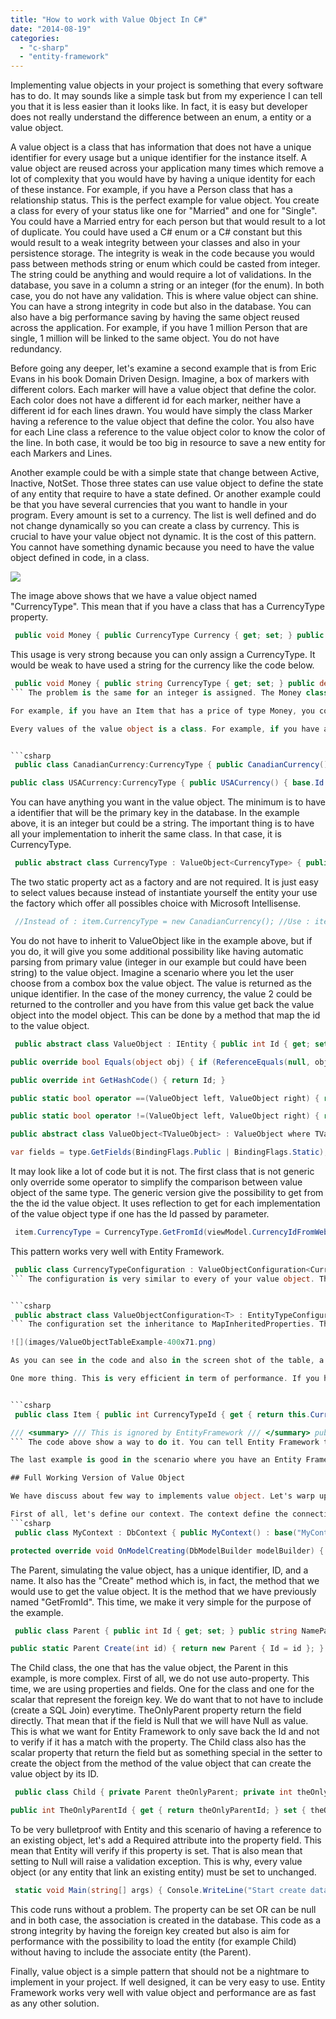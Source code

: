 ```yaml
---
title: "How to work with Value Object In C#"
date: "2014-08-19"
categories: 
  - "c-sharp"
  - "entity-framework"
---
```


Implementing value objects in your project is something that every software has to do. It may sounds like a simple task but from my experience I can tell you that it is less easier than it looks like. In fact, it is easy but developer does not really understand the difference between an enum, a entity or a value object.

A value object is a class that has information that does not have a unique identifier for every usage but a unique identifier for the instance itself. A value object are reused across your application many times which remove a lot of complexity that you would have by having a unique identity for each of these instance. For example, if you have a Person class that has a relationship status. This is the perfect example for value object. You create a class for every of your status like one for "Married" and one for "Single". You could have a Married entry for each person but that would result to a lot of duplicate. You could have used a C# enum or a C# constant but this would result to a weak integrity between your classes and also in your persistence storage. The integrity is weak in the code because you would pass between methods string or enum which could be casted from integer. The string could be anything and would require a lot of validations. In the database, you save in a column a string or an integer (for the enum). In both case, you do not have any validation. This is where value object can shine. You can have a strong integrity in code but also in the database. You can also have a big performance saving by having the same object reused across the application. For example, if you have 1 million Person that are single, 1 million will be linked to the same object. You do not have redundancy.

Before going any deeper, let's examine a second example that is from Eric Evans in his book Domain Driven Design. Imagine, a box of markers with different colors. Each marker will have a value object that define the color. Each color does not have a different id for each marker, neither have a different id for each lines drawn. You would have simply the class Marker having a reference to the value object that define the color. You also have for each Line class a reference to the value object color to know the color of the line. In both case, it would be too big in resource to save a new entity for each Markers and Lines.

Another example could be with a simple state that change between Active, Inactive, NotSet. Those three states can use value object to define the state of any entity that require to have a state defined. Or another example could be that you have several currencies that you want to handle in your program. Every amount is set to a currency. The list is well defined and do not change dynamically so you can create a class by currency. This is crucial to have your value object not dynamic. It is the cost of this pattern. You cannot have something dynamic because you need to have the value object defined in code, in a class.

![](images/CurrencyTypeValueObjectExample-400x249.png)

The image above shows that we have a value object named "CurrencyType". This mean that if you have a class that has a CurrencyType property.


```csharp
 public void Money { public CurrencyType Currency { get; set; } public decimal Amount { get; set; } } 
```

This usage is very strong because you can only assign a CurrencyType. It would be weak to have used a string for the currency like the code below. 
```csharp
 public void Money { public string CurrencyType { get; set; } public decimal Amount { get; set; } } 
``` The problem is the same for an integer is assigned. The Money class could have used an enum but at the time of saving everything, the table would have the decimal value for the amount and an integer for the currency type. The problem is now at the database level where the integer could been altered and when loaded back in the software would cause instability. However, the value object could not be unstabilized because of the database integrity. Since every value object are reflected by a table with entries, those entries are referenced by a foreign key to the one that use the value object.

For example, if you have an Item that has a price of type Money, you could set the CurrencyType to USD. In the database, the table Item would have a column price and a column currency type. The currency type would have a foreign key to the table currency type.

Every values of the value object is a class. For example, if you have a Canadian currency and an American currency you need two classes.


```csharp
 public class CanadianCurrency:CurrencyType { public CanadianCurrency() { base.Id = 1; base.Name = "$CDN"; base.Culture = new CultureInfo(&quot;fr-CA&quot;); } }

public class USACurrency:CurrencyType { public USACurrency() { base.Id = 2; base.Name = "$USD"; base.Culture = new CultureInfo(&quot;en-US&quot;); } } 
```

You can have anything you want in the value object. The minimum is to have a identifier that will be the primary key in the database. In the example above, it is an integer but could be a string. The important thing is to have all your implementation to inherit the same class. In that case, it is CurrencyType.


```csharp
 public abstract class CurrencyType : ValueObject<CurrencyType> { public static readonly CurrencyType Canada = new CanadianCurrency(); public static readonly CurrencyType UnitedStatesOfAmerica = new USACurrency(); } 
```

The two static property act as a factory and are not required. It is just easy to select values because instead of instantiate yourself the entity your use the factory which offer all possibles choice with Microsoft Intellisense.


```csharp
 //Instead of : item.CurrencyType = new CanadianCurrency(); //Use : item.CurrencyType = CurrencyType.Canada; 
```

You do not have to inherit to ValueObject like in the example above, but if you do, it will give you some additional possibility like having automatic parsing from primary value (integer in our example but could have been string) to the value object. Imagine a scenario where you let the user choose from a combox box the value object. The value is returned as the unique identifier. In the case of the money currency, the value 2 could be returned to the controller and you have from this value get back the value object into the model object. This can be done by a method that map the id to the value object.


```csharp
 public abstract class ValueObject : IEntity { public int Id { get; set; } public string Name { get; set; }

public override bool Equals(object obj) { if (ReferenceEquals(null, obj)) { return false; } if (ReferenceEquals(this, obj)) { return true; } if (obj.GetType() != this.GetType()) { return false; } return Equals((ValueObject) obj); } protected bool Equals(ValueObject other) { return Id == other.Id; }

public override int GetHashCode() { return Id; }

public static bool operator ==(ValueObject left, ValueObject right) { return Equals(left, right); }

public static bool operator !=(ValueObject left, ValueObject right) { return !Equals(left, right); } }

public abstract class ValueObject<TValueObject> : ValueObject where TValueObject : IEntity { public static TValueObject GetFromId(int value) { Type type = typeof(TValueObject);

var fields = type.GetFields(BindingFlags.Public | BindingFlags.Static); foreach (var field in fields) { var fieldValue = (TValueObject) field.GetValue(null); if (fieldValue.Id == value) { return fieldValue; } } throw new KeyNotFoundException(string.Concat(value, "cannot be found in any static fields.")); } } 
```

It may look like a lot of code but it is not. The first class that is not generic only override some operator to simplify the comparison between value object of the same type. The generic version give the possibility to get from the the id the value object. It uses reflection to get for each implementation of the value object type if one has the Id passed by parameter.


```csharp
 item.CurrencyType = CurrencyType.GetFromId(viewModel.CurrencyIdFromWebForm); 
```

This pattern works very well with Entity Framework. 
```csharp
 public class CurrencyTypeConfiguration : ValueObjectConfiguration<CurrencyType> { public CurrencyTypeConfiguration() { } } 
``` The configuration is very similar to every of your value object. The trick is all in the inherited class, ValueObjectConfiguration that take the type in its generic parameter.


```csharp
 public abstract class ValueObjectConfiguration<T> : EntityTypeConfiguration<T> where T : ValueObject { protected ValueObjectConfiguration() { Map(a => a.MapInheritedProperties()); HasKey(p => p.Id); ToTable(typeof(T).Name, Constants.SchemaNames.ValueObject); } } 
``` The configuration set the inheritance to MapInheritedProperties. This create a single table with all classes. This mean that all value of your value object are in a single table named by the name of the generic class name. In our example, the table created by Entity Framework is named CurrencyType and has two entries. One with ID 1 and one with ID 2.

![](images/ValueObjectTableExample-400x71.png)

As you can see in the code and also in the screen shot of the table, a primary key is created. This ensure that you have a unique value object identifier but also that if you use the value object into another entity that this one is strongly referenced.

One more thing. This is very efficient in term of performance. If you have your Item, you do not need to load from the database the currency information. First, because you can have the Id directly from the entity that use the value object. This is because the foreign key is already in the table that use the value object. You only need to load if you have created a lot of data that is not stored in the class but since it is a value object all this information is already in the class. Second, because you can load the whole value object from the method we have defined in the ValueObject class. A trick is to never include/load the value object but to use the method to get back the whole object.


```csharp
 public class Item { public int CurrencyTypeId { get { return this.Currency.Id; } set { this.Currency = CurrencyType.GetFromId(value); } }

/// <summary> /// This is ignored by EntityFramework /// </summary> public CurrencyType Currency { get; set; } } 
``` The code above show a way to do it. You can tell Entity Framework to ignore property and use the CurrentyTypeId. This way, it load and save only the unique identifier and allows you to use the value object property in your business logic. As you can see, the setter of the currency type set the value object value from the GetFromId. The getter also does not link to a integer but to the currency value object. This guarantee us to use the simplest way to save value to entity (by having the foreign key in the class) and to have integrity in the value because it pass through GetFromId() method that thrown an exception if the value is not valid.

The last example is good in the scenario where you have an Entity Framework Complex Object. Complex Object cannot have a navigability association. But, if you have a normal entity, than the best is to have the foreign key in the database. If we also want to have the performance, this mean that we do not want to load the value object object with an Include (to avoid join). To be able to have performance and integrity the best is to have the entity use scalar property that hold the foreign key.

## Full Working Version of Value Object

We have discuss about few way to implements value object. Let's warp up everything in a small console application. This final version works for every situation. This mean that it works with required attribute, work by setting the property to null and having a scalar property to the value object, it also work without having to use Include statement to reduce the amount of join and finally, it can use Entity Framework when saving to avoid adding the value object but just referring to it.

First of all, let's define our context. The context define the connection string and remove everything in the configuration about lazy loading, detection and proxy. It also setup 2 entities. The first one is Parent and the second one is Child. A Child will have a reference to a Parent. The Child is referencing a Parent which simulate the "value object". 
```csharp
 public class MyContext : DbContext { public MyContext() : base("MyContextConnectionString") { base.Configuration.LazyLoadingEnabled = false; base.Configuration.AutoDetectChangesEnabled = false; base.Configuration.ProxyCreationEnabled = false; }

protected override void OnModelCreating(DbModelBuilder modelBuilder) { base.OnModelCreating(modelBuilder); modelBuilder.Entity<Parent>(); modelBuilder.Entity<Child>(); } } 
```

The Parent, simulating the value object, has a unique identifier, ID, and a name. It also has the "Create" method which is, in fact, the method that we would use to get the value object. It is the method that we have previously named "GetFromId". This time, we make it very simple for the purpose of the example.


```csharp
 public class Parent { public int Id { get; set; } public string NameParent { get; set; }

public static Parent Create(int id) { return new Parent { Id = id }; } } 
```

The Child class, the one that has the value object, the Parent in this example, is more complex. First of all, we do not use auto-property. This time, we are using properties and fields. One for the class and one for the scalar that represent the foreign key. We do want that to not have to include (create a SQL Join) everytime. TheOnlyParent property return the field directly. That mean that if the field is Null that we will have Null as value. This is what we want for Entity Framework to only save back the Id and not to verify if it has a match with the property. The Child class also has the scalar property that return the field but as something special in the setter to create the object from the method of the value object that can create the value object by its ID.


```csharp
 public class Child { private Parent theOnlyParent; private int theOnlyParentId; public int Id { get; set; } public string NameChild { get; set; } [Required] public Parent TheOnlyParent { get { return theOnlyParent; } set { theOnlyParent = value; if (value != null) TheOnlyParentId = value.Id; } }

public int TheOnlyParentId { get { return theOnlyParentId; } set { theOnlyParentId = value; theOnlyParent = Parent.Create(value); } } } 
```

To be very bulletproof with Entity and this scenario of having a reference to an existing object, let's add a Required attribute into the property field. This mean that Entity will verify if this property is set. That is also mean that setting to Null will raise a validation exception. This is why, every value object (or any entity that link an existing entity) must be set to unchanged.


```csharp
 static void Main(string[] args) { Console.WriteLine("Start create database"); Database.SetInitializer(new DropCreateDatabaseAlways<MyContext>()); Console.WriteLine("Start adding Parent"); var p1 = new Parent {NameParent = "Test Parent Name#1"}; int parentCreatedId; Console.WriteLine("Context"); using (var context = new MyContext()) { context.Set<Parent>().Add(p1); context.SaveChanges(); parentCreatedId = p1.Id; } Console.WriteLine("Start adding a child from a different context"); var c1 = new Child { NameChild= "Child #1" }; c1.TheOnlyParentId = parentCreatedId; c1.TheOnlyParent = new Parent {Id = parentCreatedId}; Console.WriteLine("Context"); using (var context = new MyContext()) { Console.WriteLine("*Change State Child"); context.Entry(c1).State = EntityState.Added; Console.WriteLine("*Change State Child->Parent Navigability Property"); context.Entry(c1.TheOnlyParent).State = EntityState.Unchanged; // We do not want to create but reuse Console.WriteLine("*Save Changes"); context.SaveChanges(); } Console.WriteLine("End"); Console.ReadLine(); } 
```

This code runs without a problem. The property can be set OR can be null and in both case, the association is created in the database. This code as a strong integrity by having the foreign key created but also is aim for performance with the possibility to load the entity (for example Child) without having to include the associate entity (the Parent).

Finally, value object is a simple pattern that should not be a nightmare to implement in your project. If well designed, it can be very easy to use. Entity Framework works very well with value object and performance are as fast as any other solution.
